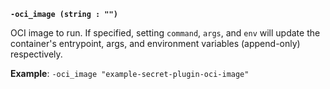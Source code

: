 <a id="plugin-flag-oci-image" />

**`-oci_image (string : "")`**

OCI image to run. If specified, setting `command`, `args`, and `env` will update 
the container's entrypoint, args, and environment variables (append-only)
respectively.

**Example**: `-oci_image "example-secret-plugin-oci-image"`
